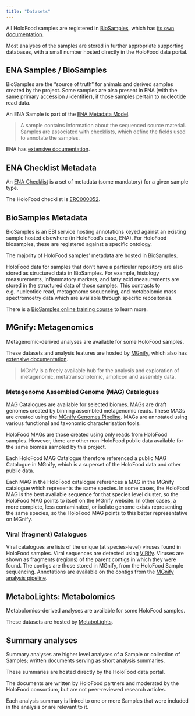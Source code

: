 ```yaml
---
title: "Datasets"
---
```


All HoloFood samples are registered in [BioSamples](https://ebi.ac.uk/biosamples), 
which has [its own documentation](https://www.ebi.ac.uk/biosamples/docs).

Most analyses of the samples are stored in further appropriate supporting databases, 
with a small number hosted directly in the HoloFood data portal.

## ENA Samples / BioSamples
BioSamples are the "source of truth" for animals and derived samples created by the project.
Some samples are also present in ENA (with the same primary accession / identifier), if those samples pertain to nucleotide read data.

An ENA Sample is part of the [ENA Metadata Model](https://ena-docs.readthedocs.io/en/latest/submit/general-guide/metadata.html#metadata-model).

> A sample contains information about the sequenced source material. Samples are associated with checklists, which define the fields used to annotate the samples.

ENA has [extensive documentation](https://www.ebi.ac.uk/ena/browser/guides).

## ENA Checklist Metadata
An [ENA Checklist](https://ena-docs.readthedocs.io/en/latest/retrieval/ena-project.html?highlight=checklist#sample-checklists) 
is a set of metadata (some mandatory) for a given sample type.

The HoloFood checklist is [ERC000052](https://www.ebi.ac.uk/ena/browser/view/ERC000052).

## BioSamples Metadata
BioSamples is an EBI service hosting annotations keyed against an existing sample hosted elsewhere (in HoloFood's case, ENA).
For HoloFood biosamples, these are registered against a specific ontology.

The majority of HoloFood samples' metadata are hosted in BioSamples.

HoloFood data for samples that don't have a particular repository are also stored as structured data in BioSamples. 
For example, histology measurements, inflammatory markers, and fatty acid measurements are stored in the structured data of those samples.
This contrasts to e.g. nucleotide read, metagenome sequencing, and metabolomic mass spectromoetry data which are available through specific repositories.

There is a [BioSamples online training course](https://www.ebi.ac.uk/training/online/courses/biosamples-quick-tour/what-is-biosamples)
to learn more.

## MGnify: Metagenomics
Metagenomic-derived analyses are available for some HoloFood samples.

These datasets and analysis features are hosted by [MGnify](https://ebi.ac.uk/metagenomics), which also has [extensive documentation](https://docs.mgnify.org/).

> MGnify is a freely available hub for the analysis and exploration of metagenomic, metatranscriptomic, amplicon and assembly data.

### Metagenome Assembled Genome (MAG) Catalogues
MAG Catalogues are available for selected biomes.
MAGs are draft genomes created by binning assembled metagenomic reads.
These MAGs are created using the [MGnify Genomes Pipeline](https://github.com/EBI-Metagenomics/genomes-pipeline).
MAGs are annotated using various functional and taxonomic characterisation tools.

HoloFood MAGs are those created using only reads from HoloFood samples.
However, there are other non-HoloFood public data available for the same biomes sampled by this project.

Each HoloFood MAG Catalogue therefore referenced a public MAG Catalogue in MGnify,
which is a superset of the HoloFood data and other public data.

Each MAG in the HoloFood catalogue references a MAG in the MGnify catalogue which represents the same species.
In some cases, the HoloFood MAG is the best available sequence for that species level cluster, so the HoloFood MAG
points to itself on the MGnify website.
In other cases, a more complete, less contaminated, or isolate genome exists representing the same species,
so the HoloFood MAG points to this better representative on MGnify.

### Viral (fragment) Catalogues
Viral catalogues are lists of the unique (at species-level) viruses found in HoloFood samples.
Viral sequences are detected using [VIRify](https://github.com/EBI-Metagenomics/emg-viral-pipeline).
Viruses are shown as fragments (regions) of the parent contigs in which they were found.
The contigs are those stored in MGnify, from the HoloFood Sample sequencing.
Annotations are available on the contigs from the [MGnify analysis pipeline](https://github.com/EBI-Metagenomics/pipeline-v5).

## MetaboLights: Metabolomics
Metabolomics-derived analyses are available for some HoloFood samples.

These datasets are hosted by [MetaboLights](https://www.ebi.ac.uk/metabolights/).

## Summary analyses
Summary analyses are higher level analyses of a Sample or collection of Samples; 
written documents serving as short analysis summaries.

These summaries are hosted directly by the HoloFood data portal.

The documents are written by HoloFood partners and moderated by the HoloFood consortium, 
but are not peer-reviewed research articles.

Each analysis summary is linked to one or more Samples that were included in the analysis or are relevant to it.